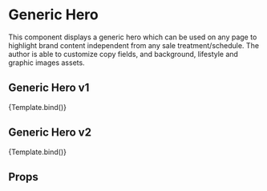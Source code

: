 


<Meta title='Modules/Generic Hero' component={GenericHero} />

# Generic Hero

This component displays a generic hero which can be used on any page to highlight brand content independent from any sale treatment/schedule. The author is able to customize copy fields, and background, lifestyle and graphic images assets.

## Generic Hero v1

<Canvas>
  <Story
    name='Generic Hero - v1'
    args={{
      heading: 'Your Closest Showroom is Your Home',
      subcopy: 'Try Endy at home for 100 nights with our risk-free trial',
      backgroundImage: {
        mobileImage: {
          asset: {
            _ref: 'image-1ad7969869dd61b289871d011b22f64fd83a6fab-2048x1190-jpg'
          }
        },
        tabletImage: {
          asset: {
            _ref: 'image-1ad7969869dd61b289871d011b22f64fd83a6fab-2048x1190-jpg'
          }
        },
        desktopImage: {
          asset: {
            _ref: 'image-1e72cef0eff02499c4240c0b16ce4bd24e807e5a-3840x660-jpg'
          }
        }
      },
      lifestyleImage: {
        mobileImage: {
          asset: {
            _ref: 'image-11e9d4d261d8bb3453dff44541ac27abd7c03499-1534x1024-png'
          }
        },
        tabletImage: {
          asset: {
            _ref: 'image-c45747824d371eea16d718124b1c602888be1d8b-2048x800-png'
          }
        },
        desktopImage: {
          asset: {
            _ref: 'image-4efdc971621317e6d91cf0ec2b5ba870caf986d6-1408x660-png'
          }
        }
      }
    }}
  >
    {Template.bind()}
  </Story>
</Canvas>

## Generic Hero v2

<Canvas>
  <Story
    name='Generic Hero - v2'
    args={{
      graphicImage: {
        mobileImage: {
          asset: {
            _ref: 'image-21f7a56c190f278ef3f99644e1ef25680fdb2962-182x91-svg'
          }
        },
        tabletImage: {
          asset: {
            _ref: 'image-54726908069eed28582d0cb0386526668da118b2-266x48-svg'
          }
        },
        desktopImage: {
          asset: {
            _ref: 'image-54726908069eed28582d0cb0386526668da118b2-266x48-svg'
          }
        }
      },
      heading: 'Endy Mattress Reviews',
      subcopy:
        'Don’t just take our word for it! See what other Canadians are saying.',
      backgroundImage: {
        mobileImage: {
          asset: {
            _ref: 'image-1ad7969869dd61b289871d011b22f64fd83a6fab-2048x1190-jpg'
          }
        },
        tabletImage: {
          asset: {
            _ref: 'image-1ad7969869dd61b289871d011b22f64fd83a6fab-2048x1190-jpg'
          }
        },
        desktopImage: {
          asset: {
            _ref: 'image-1e72cef0eff02499c4240c0b16ce4bd24e807e5a-3840x660-jpg'
          }
        }
      },
      lifestyleImage: {
        mobileImage: {
          asset: {
            _ref: 'image-56e7dbd01463f364c46f351ed27e08ff38acec0e-1534x952-png'
          }
        },
        tabletImage: {
          asset: {
            _ref: 'image-3ba39b50b11d487568ec9cc2023da347375929a2-2048x1366-png'
          }
        },
        desktopImage: {
          asset: {
            _ref: 'image-61f555821da4dfdb1f9799148091d98c62516fed-1408x660-png'
          }
        }
      }
    }}
  >
    {Template.bind()}
  </Story>
</Canvas>

## Props

<ArgsTable of={GenericHero} />
